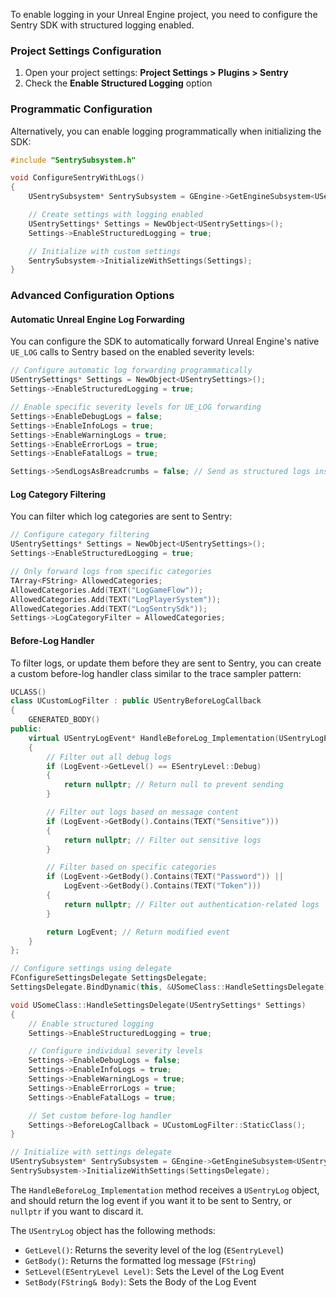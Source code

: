 To enable logging in your Unreal Engine project, you need to configure the Sentry SDK with structured logging enabled.

### Project Settings Configuration

1. Open your project settings: **Project Settings > Plugins > Sentry**
2. Check the **Enable Structured Logging** option

### Programmatic Configuration

Alternatively, you can enable logging programmatically when initializing the SDK:

```cpp
#include "SentrySubsystem.h"

void ConfigureSentryWithLogs()
{
    USentrySubsystem* SentrySubsystem = GEngine->GetEngineSubsystem<USentrySubsystem>();

    // Create settings with logging enabled
    USentrySettings* Settings = NewObject<USentrySettings>();
    Settings->EnableStructuredLogging = true;

    // Initialize with custom settings
    SentrySubsystem->InitializeWithSettings(Settings);
}
```

### Advanced Configuration Options

#### Automatic Unreal Engine Log Forwarding

You can configure the SDK to automatically forward Unreal Engine's native `UE_LOG` calls to Sentry based on the enabled severity levels:

```cpp
// Configure automatic log forwarding programmatically
USentrySettings* Settings = NewObject<USentrySettings>();
Settings->EnableStructuredLogging = true;

// Enable specific severity levels for UE_LOG forwarding
Settings->EnableDebugLogs = false;
Settings->EnableInfoLogs = true;
Settings->EnableWarningLogs = true;
Settings->EnableErrorLogs = true;
Settings->EnableFatalLogs = true;

Settings->SendLogsAsBreadcrumbs = false; // Send as structured logs instead of breadcrumbs
```

#### Log Category Filtering

You can filter which log categories are sent to Sentry:

```cpp
// Configure category filtering
USentrySettings* Settings = NewObject<USentrySettings>();
Settings->EnableStructuredLogging = true;

// Only forward logs from specific categories
TArray<FString> AllowedCategories;
AllowedCategories.Add(TEXT("LogGameFlow"));
AllowedCategories.Add(TEXT("LogPlayerSystem"));
AllowedCategories.Add(TEXT("LogSentrySdk"));
Settings->LogCategoryFilter = AllowedCategories;
```

#### Before-Log Handler

To filter logs, or update them before they are sent to Sentry, you can create a custom before-log handler class similar to the trace sampler pattern:

```cpp
UCLASS()
class UCustomLogFilter : public USentryBeforeLogCallback
{
    GENERATED_BODY()
public:
    virtual USentryLogEvent* HandleBeforeLog_Implementation(USentryLogEvent* LogEvent) override
    {
        // Filter out all debug logs
        if (LogEvent->GetLevel() == ESentryLevel::Debug)
        {
            return nullptr; // Return null to prevent sending
        }

        // Filter out logs based on message content
        if (LogEvent->GetBody().Contains(TEXT("Sensitive")))
        {
            return nullptr; // Filter out sensitive logs
        }

        // Filter based on specific categories
        if (LogEvent->GetBody().Contains(TEXT("Password")) ||
            LogEvent->GetBody().Contains(TEXT("Token")))
        {
            return nullptr; // Filter out authentication-related logs
        }

        return LogEvent; // Return modified event
    }
};

// Configure settings using delegate
FConfigureSettingsDelegate SettingsDelegate;
SettingsDelegate.BindDynamic(this, &USomeClass::HandleSettingsDelegate);

void USomeClass::HandleSettingsDelegate(USentrySettings* Settings)
{
    // Enable structured logging
    Settings->EnableStructuredLogging = true;

    // Configure individual severity levels
    Settings->EnableDebugLogs = false;
    Settings->EnableInfoLogs = true;
    Settings->EnableWarningLogs = true;
    Settings->EnableErrorLogs = true;
    Settings->EnableFatalLogs = true;

    // Set custom before-log handler
    Settings->BeforeLogCallback = UCustomLogFilter::StaticClass();
}

// Initialize with settings delegate
USentrySubsystem* SentrySubsystem = GEngine->GetEngineSubsystem<USentrySubsystem>();
SentrySubsystem->InitializeWithSettings(SettingsDelegate);
```

The `HandleBeforeLog_Implementation` method receives a `USentryLog` object, and should return the log event if you want it to be sent to Sentry, or `nullptr` if you want to discard it.

The `USentryLog` object has the following methods:
- `GetLevel()`: Returns the severity level of the log (`ESentryLevel`)
- `GetBody()`: Returns the formatted log message (`FString`)
- `SetLevel(ESentryLevel Level)`: Sets the Level of the Log Event
- `SetBody(FString& Body)`: Sets the Body of the Log Event